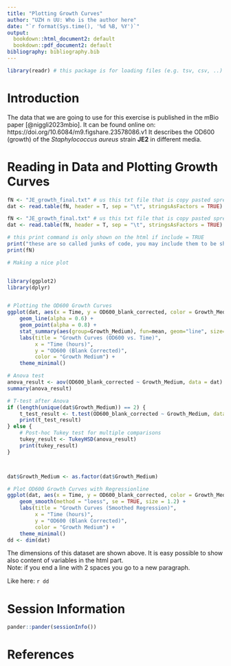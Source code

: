 ```yaml
---
title: "Plotting Growth Curves"
author: "UZH n UU: Who is the author here"
date: "`r format(Sys.time(), '%d %B, %Y')`"
output:
  bookdown::html_document2: default
  bookdown::pdf_document2: default
bibliography: bibliography.bib
---
```


```r
library(readr) # this package is for loading files (e.g. tsv, csv, ..)

```


# Introduction

The data that we are going to use for this exercise is published in the mBio paper [@niggli2023mbio]. 
It can be found online on: https://doi.org/10.6084/m9.figshare.23578086.v1
It describes the OD600 (growth) of the *Staphylococcus aureus* strain **JE2** in different media.

# Reading in Data and Plotting Growth Curves

```r
fN <- "JE_growth_final.txt" # us this txt file that is copy pasted spread sheet from excel tab separated 
dat <- read.table(fN, header = T, sep = "\t", stringsAsFactors = TRUE)
```

```r
fN <- "JE_growth_final.txt" # us this txt file that is copy pasted spread sheet from excel tab separated 
dat <- read.table(fN, header = T, sep = "\t", stringsAsFactors = TRUE)
```

```r
# this print command is only shown on the html if include = TRUE
print("these are so called junks of code, you may include them to be shown in the rendered document (html here) each junk has a unique name next to it and then some additional arguments")
print(fN)
```

```r

# Making a nice plot


library(ggplot2)
library(dplyr)


# Plotting the OD600 Growth Curves
ggplot(dat, aes(x = Time, y = OD600_blank_corrected, color = Growth_Medium, group = interaction(Growth_Medium, Replicate))) +
    geom_line(alpha = 0.6) +
    geom_point(alpha = 0.8) +
    stat_summary(aes(group=Growth_Medium), fun=mean, geom="line", size=1.2) +
    labs(title = "Growth Curves (OD600 vs. Time)",
         x = "Time (hours)",
         y = "OD600 (Blank Corrected)",
         color = "Growth Medium") +
    theme_minimal()

# Anova test 
anova_result <- aov(OD600_blank_corrected ~ Growth_Medium, data = dat)
summary(anova_result)

# T-test after Anova
if (length(unique(dat$Growth_Medium)) == 2) {
    t_test_result <- t.test(OD600_blank_corrected ~ Growth_Medium, data = dat)
    print(t_test_result)
} else {
    # Post-hoc Tukey test for multiple comparisons
    tukey_result <- TukeyHSD(anova_result)
    print(tukey_result)
}



dat$Growth_Medium <- as.factor(dat$Growth_Medium)

# Plot OD600 Growth Curves with Regressionline
ggplot(dat, aes(x = Time, y = OD600_blank_corrected, color = Growth_Medium)) +
    geom_smooth(method = "loess", se = TRUE, size = 1.2) +  
    labs(title = "Growth Curves (Smoothed Regression)",
         x = "Time (hours)",
         y = "OD600 (Blank Corrected)",
         color = "Growth Medium") +
    theme_minimal()
dd <- dim(dat)
```

The dimensions of this dataset are shown above.
It is easy possible to show also content of variables in the html part.  
Note: if you end a line with 2 spaces you go to a new paragraph.  
  
Like here: `r dd`


# Session Information

```r
pander::pander(sessionInfo())
```


# References {-}

